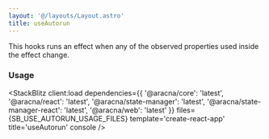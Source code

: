 ```yaml
---
layout: '@/layouts/Layout.astro'
title: useAutorun
---
```



This hooks runs an effect when any of the observed properties used inside the effect change.

### Usage

<StackBlitz
  client:load
  dependencies={{
    '@aracna/core': 'latest',
    '@aracna/react': 'latest',
    '@aracna/state-manager': 'latest',
    '@aracna/state-manager-react': 'latest',
    '@aracna/web': 'latest'
  }}
  files={SB_USE_AUTORUN_USAGE_FILES}
  template='create-react-app'
  title='useAutorun'
  console
/>

